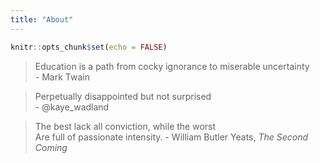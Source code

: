 ```yaml
---
title: "About"
---
```


```r
knitr::opts_chunk$set(echo = FALSE)
```

> Education is a path from cocky ignorance to miserable uncertainty<br />
> - Mark Twain

> Perpetually disappointed but not surprised<br />
> - @kaye_wadland

> The best lack all conviction, while the worst<br />
> Are full of passionate intensity.
> - William Butler Yeats, _The Second Coming_
